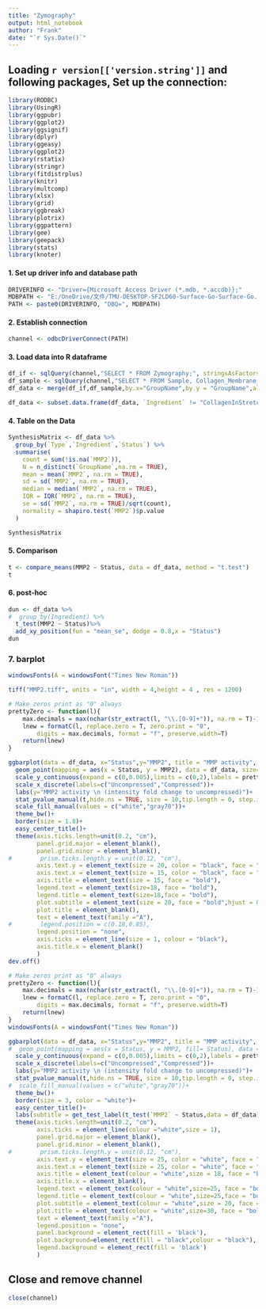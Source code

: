 ```yaml
---
title: "Zymography"
output: html_notebook
author: "Frank"
date: "`r Sys.Date()`"
---
```


## Loading `r version[['version.string']]` and following packages, Set up the connection:

```r
library(RODBC)
library(UsingR)
library(ggpubr)
library(ggplot2)
library(ggsignif)
library(dplyr)
library(ggeasy)
library(ggplot2)
library(rstatix)
library(stringr)
library(fitdistrplus)
library(knitr)
library(multcomp)
library(xlsx)
library(grid)
library(ggbreak)
library(plotrix)
library(ggpattern)
library(gee)
library(geepack)
library(stats)
library(knoter)
```

#### 1.  Set up driver info and database path

```r
DRIVERINFO <- "Driver={Microsoft Access Driver (*.mdb, *.accdb)};"
MDBPATH <- "E:/OneDrive/文件/TMU-DESKTOP-SF2LD60-Surface-Go-Surface-Go.accdb"
PATH <- paste0(DRIVERINFO, "DBQ=", MDBPATH)
```

#### 2.  Establish connection

```r
channel <- odbcDriverConnect(PATH)
```

#### 3.  Load data into R dataframe

```r
df_if <- sqlQuery(channel,"SELECT * FROM Zymography;", stringsAsFactors = FALSE)
df_sample <- sqlQuery(channel,"SELECT * FROM Sample, Collagen_Membrane_Preparation WHERE Sample.Scaffolds=Collagen_Membrane_Preparation.識別碼;")
df_data <- merge(df_if,df_sample,by.x="GroupName",by.y = "GroupName",all.x = "TRUE")

df_data <- subset.data.frame(df_data, `Ingredient` != "CollagenInStretch_PBS" & `Type`=="Cell" & !is.na(`MMP2`))
```

#### 4. Table on the Data

```r
SynthesisMatrix <- df_data %>%
  group_by(`Type`,`Ingredient`,`Status`) %>%
  summarise(
    count = sum(!is.na(`MMP2`)),
    N = n_distinct(`GroupName`,na.rm = TRUE),
    mean = mean(`MMP2`, na.rm = TRUE),
    sd = sd(`MMP2`, na.rm = TRUE),
    median = median(`MMP2`, na.rm = TRUE),
    IQR = IQR(`MMP2`, na.rm = TRUE),
    se = sd(`MMP2`, na.rm = TRUE)/sqrt(count),
    normality = shapiro.test(`MMP2`)$p.value
  )

SynthesisMatrix
```


#### 5. Comparison

```r
t <- compare_means(MMP2 ~ Status, data = df_data, method = "t.test")
t
```
#### 6. post-hoc

```r
dun <- df_data %>%
#  group_by(Ingredient) %>%
  t_test(MMP2 ~ Status)%>%
  add_xy_position(fun = "mean_se", dodge = 0.8,x = "Status")
dun
```



### 7. barplot
```r
windowsFonts(A = windowsFont("Times New Roman")) 

tiff("MMP2.tiff", units = "in", width = 4,height = 4 , res = 1200)

# Make zeros print as "0" always
prettyZero <- function(l){
    max.decimals = max(nchar(str_extract(l, "\\.[0-9]+")), na.rm = T)-1
    lnew = formatC(l, replace.zero = T, zero.print = "0",
        digits = max.decimals, format = "f", preserve.width=T)
    return(lnew)
}

ggbarplot(data = df_data, x="Status",y="MMP2", title = "MMP activity", size = 1.4, add = c("mean_se"), error.plot = "upper_errorbar", width = 0.6, fill = "Status", add.params = list(size = 1.5))+
  geom_point(mapping = aes(x = Status, y = MMP2), data = df_data, size=5, shape=21)+
  scale_y_continuous(expand = c(0,0.005),limits = c(0,2),labels = prettyZero)+
  scale_x_discrete(labels=c("Uncompressed","Compressed"))+
  labs(y="MMP2 activity \n (intensity fold change to uncompressed)")+
  stat_pvalue_manual(t,hide.ns = TRUE, size = 10,tip.length = 0, step.increase = 0.1, label = "p.signif", y.position = 1.8,family = "A")+
  scale_fill_manual(values = c("white","gray70"))+
  theme_bw()+
  border(size = 1.8)+
  easy_center_title()+  
  theme(axis.ticks.length=unit(0.2, "cm"),
        panel.grid.major = element_blank(), 
        panel.grid.minor = element_blank(),
#        prism.ticks.length.y = unit(0.12, "cm"),
        axis.text.y = element_text(size = 20, color = "black", face = "bold"),
        axis.text.x = element_text(size = 15, color = "black", face = "bold"),
        axis.title = element_text(size = 15, face = "bold"),
        legend.text = element_text(size=18, face = "bold"),
        legend.title = element_text(size=18,face = "bold"),
        plot.subtitle = element_text(size = 20, face = "bold",hjust = 0.5),
        plot.title = element_blank(),
        text = element_text(family ="A"),
#        legend.position = c(0.18,0.85),
        legend.position = "none",
        axis.ticks = element_line(size = 1, colour = "black"),
        axis.title.x = element_blank()
        )
dev.off()
```
```r
# Make zeros print as "0" always
prettyZero <- function(l){
    max.decimals = max(nchar(str_extract(l, "\\.[0-9]+")), na.rm = T)-1
    lnew = formatC(l, replace.zero = T, zero.print = "0",
        digits = max.decimals, format = "f", preserve.width=T)
    return(lnew)
}
windowsFonts(A = windowsFont("Times New Roman")) 

ggbarplot(data = df_data, x="Status",y="MMP2", title = "MMP activity", size = 2, add = c("mean_se"), error.plot = "upper_errorbar", width = 0.6, fill = "Status", add.params = list(size = 2),color = "white")+
#  geom_point(mapping = aes(x = Status, y = MMP2, fill= Status), data = df_data, size=5, shape=21)+
  scale_y_continuous(expand = c(0,0.005),limits = c(0,2),labels = prettyZero)+
  scale_x_discrete(labels=c("Uncompressed","Compressed"))+
  labs(y="MMP2 activity \n (intensity fold change to uncompressed)")+
  stat_pvalue_manual(t,hide.ns = TRUE, size = 10,tip.length = 0, step.increase = 0.1, label = "p.signif", y.position = 1.8,family = "A", color = "white")+
#  scale_fill_manual(values = c("white","gray70"))+
  theme_bw()+
  border(size = 3, color = "white")+
  easy_center_title()+
  labs(subtitle = get_test_label(t_test(`MMP2` ~ Status,data = df_data), detailed = T))+
  theme(axis.ticks.length=unit(0.2, "cm"),
        axis.ticks = element_line(colour ="white",size = 1),
        panel.grid.major = element_blank(), 
        panel.grid.minor = element_blank(),
#        prism.ticks.length.y = unit(0.12, "cm"),
        axis.text.y = element_text(size = 25, color = "white", face = "bold"),
        axis.text.x = element_text(size = 25, color = "white", face = "bold"),
        axis.title = element_text(colour = "white",size = 18, face = "bold"),
        axis.title.x = element_blank(),
        legend.text = element_text(colour = "white",size=25, face = "bold"),
        legend.title = element_text(colour = "white",size=25,face = "bold"),
        plot.subtitle = element_text(colour = "white",size = 20, face = "bold",hjust = 0.5),
        plot.title = element_text(colour = "white",size=30, face = "bold"),
        text = element_text(family ="A"),
        legend.position = "none",
        panel.background = element_rect(fill = 'black'),
        plot.background=element_rect(fill = "black",colour = "black"),
        legend.background = element_rect(fill = 'black')
        )
```

## Close and remove channel

```r
close(channel)
```



